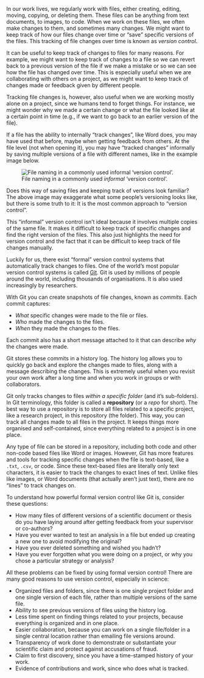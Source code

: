 In our work lives, we regularly work with files, either creating,
editing, moving, copying, or deleting them. These files can be anything
from text documents, to images, to code. When we work on these files, we
often make changes to them, and sometimes many changes. We might want to
keep track of how our files change over time or "save" specific versions
of the files. This tracking of file changes over time is known as
*version control*.

It can be useful to keep track of changes to files for many reasons. For
example, we might want to keep track of changes to a file so we can
revert back to a previous version of the file if we make a mistake or so
we can see how the file has changed over time. This is especially useful
when we are collaborating with others on a project, as we might want to
keep track of changes made or feedback given by different people.

Tracking file changes is, however, also useful when we are working
mostly alone on a project, since we humans tend to forget things. For
instance, we might wonder why we made a certain change or what the file
looked like at a certain point in time (e.g., if we want to go back to
an earlier version of the file).

If a file has the ability to internally "track changes", like Word does,
you may have used that before, maybe when getting feedback from others.
At the file level (not when opening it), you may have "tracked changes"
informally by saving multiple versions of a file with different names,
like in the example image below.

![File naming in a commonly used *informal* 'version
control'.](/images/informal-version-control.jpg){#fig-informal-version-control
fig-alt="A screenshot of a file explorer showing multiple versions of different files."}

Does this way of saving files and keeping track of versions look
familiar? The above image may exaggerate what some people's versioning
looks like, but there is some truth to it: It is the most common
approach to "version control".

This "informal" version control isn't ideal because it involves multiple
copies of the same file. It makes it difficult to keep track of specific
changes and find the right version of the files. This also just
highlights the need for version control and the fact that it can be
difficult to keep track of file changes manually.

Luckily for us, there exist "formal" version control systems that
automatically track changes to files. One of the world's most popular
version control systems is called
[Git](https://git-scm.com/book/en/v2/Getting-Started-What-is-Git%3F).
Git is used by millions of people around the world, including thousands
of organisations. It is also used increasingly by researchers.

With Git you can create snapshots of file changes, known as *commits*.
Each commit captures:

-   *What* specific changes were made to the file or files.
-   *Who* made the changes to the files.
-   *When* they made the changes to the files.

Each commit also has a short message attached to it that can describe
*why* the changes were made.

Git stores these commits in a history log. The history log allows you to
quickly go back and explore the changes made to files, along with a
message describing the changes. This is extremely useful when you
revisit your own work after a long time and when you work in groups or
with collaborators.

Git only tracks changes to files *within a specific folder* (and it's
sub-folders). In Git terminology, this folder is called a **repository**
(or a *repo* for short). The best way to use a repository is to store
all files related to a specific project, like a research project, in
this repository (the folder). This way, you can track all changes made
to all files in the project. It keeps things more organised and
self-contained, since everything related to a project is in one place.

Any type of file can be stored in a repository, including both code and
other non-code based files like Word or images. However, Git has more
features and tools for tracking specific changes when the file is
text-based, like a `.txt`, `.csv`, or code. Since these text-based files
are literally only text characters, it is easier to track the changes to
exact lines of text. Unlike files like images, or Word documents (that
actually aren't just text), there are no "lines" to track changes on.

To understand how powerful formal version control like Git is, consider
these questions:

-   How many files of different versions of a scientific document or
    thesis do you have laying around after getting feedback from your
    supervisor or co-authors?
-   Have you ever wanted to test an analysis in a file but ended up
    creating a new one to avoid modifying the original?
-   Have you ever deleted something and wished you hadn't?
-   Have you ever forgotten what you were doing on a project, or why you
    chose a particular strategy or analysis?

All these problems can be fixed by using formal version control! There
are many good reasons to use version control, especially in science:

-   Organized files and folders, since there is one single project
    folder and one single version of each file, rather than multiple
    versions of the same file.
-   Ability to see previous versions of files using the history log.
-   Less time spent on finding things related to your projects, because
    everything is organized and in one place.
-   Easier collaboration, because you can work on a single file/folder
    in a single central location rather than emailing file versions
    around.
-   Transparency of work done to demonstrate or substantiate your
    scientific claim and protect against accusations of fraud.
-   Claim to first discovery, since you have a time-stamped history of
    your work.
-   Evidence of contributions and work, since who does what is tracked.
